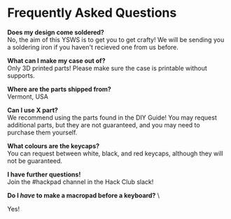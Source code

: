 # Frequently Asked Questions

**Does my design come soldered?** \
No, the aim of this YSWS is to get you to get crafty! We will be sending you a soldering iron if you haven't recieved one from us before. 

**What can I make my case out of?** \
Only 3D printed parts! Please make sure the case is printable without supports.

**Where are the parts shipped from?** \
Vermont, USA

**Can I use X part?** \
We recommend using the parts found in the DIY Guide! You may request additional parts, but they are not guaranteed, and you may need to purchase them yourself.

**What colours are the keycaps?** \
You can request between white, black, and red keycaps, although they will not be guaranteed. 

**I have further questions!**  \
Join the #hackpad channel in the Hack Club slack! 

**Do I *have* to make a macropad before a keyboard?** \

Yes!



